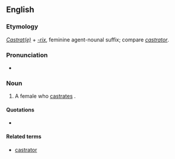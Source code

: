 ==English==

===Etymology===
''[[castrate|Castrat(e)]]'' + ''[[-rix]]'', feminine agent-nounal suffix; compare ''[[castrator]]''.

===Pronunciation===
* {{a|UK}} {{IPA|/kæsˈtɹeɪtɹɪks/|lang=en}}

===Noun===
{{en-noun|castratrices}}

# {{context|chiefly|used in|_|philosophy|or|psychoanalysis|lang=en}} A female who [[castrate]]s {{qualifier|either literally or metaphorically}}.

====Quotations====
* {{seeCites}}

====Related terms====
* [[castrator]]